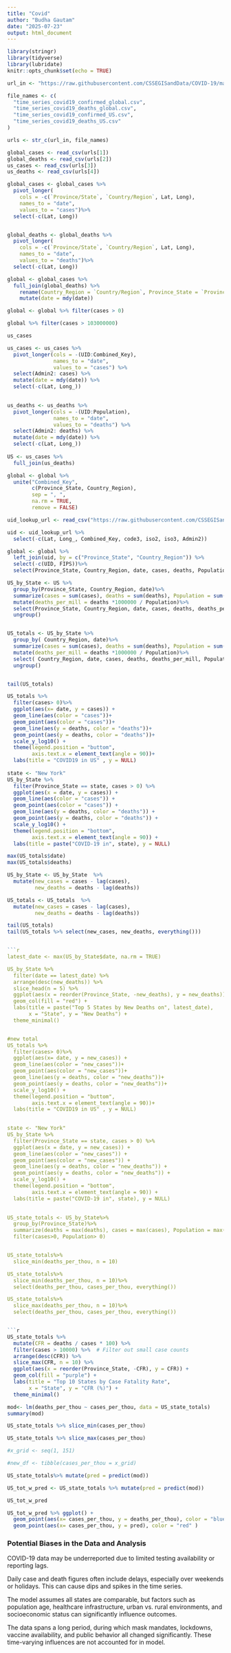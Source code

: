 ---
title: "Covid"
author: "Budha Gautam"
date: "2025-07-23"
output: html_document
---

```{r setup, include=FALSE}
library(stringr)
library(tidyverse)
library(lubridate)
knitr::opts_chunk$set(echo = TRUE)
```

```{r get_jhu_data}

url_in <- "https://raw.githubusercontent.com/CSSEGISandData/COVID-19/master/csse_covid_19_data/csse_covid_19_time_series/"

file_names <- c(
  "time_series_covid19_confirmed_global.csv",
  "time_series_covid19_deaths_global.csv",
  "time_series_covid19_confirmed_US.csv",
  "time_series_covid19_deaths_US.csv"
)

urls <- str_c(url_in, file_names)
```

```{r import_data, message=FALSE}
global_cases <- read_csv(urls[1])
global_deaths <- read_csv(urls[2])
us_cases <- read_csv(urls[3])
us_deaths <- read_csv(urls[4])

```

```{r tidy_global_data , error=TRUE}
global_cases <- global_cases %>%
  pivot_longer(
    cols = -c(`Province/State`, `Country/Region`, Lat, Long),
    names_to = "date",
    values_to = "cases")%>%
  select(-c(Lat, Long))


global_deaths <- global_deaths %>%
  pivot_longer(
    cols = -c(`Province/State`, `Country/Region`, Lat, Long),
    names_to = "date",
    values_to = "deaths")%>%
  select(-c(Lat, Long))

global <- global_cases %>%
  full_join(global_deaths) %>%
    rename(Country_Region = `Country/Region`, Province_State = `Province/State`) %>%
    mutate(date = mdy(date))

global <- global %>% filter(cases > 0)

global %>% filter(cases > 103000000)

us_cases

us_cases <- us_cases %>% 
  pivot_longer(cols = -(UID:Combined_Key), 
               names_to = "date",
               values_to = "cases") %>%
  select(Admin2: cases) %>%
  mutate(date = mdy(date)) %>%
  select(-c(Lat, Long_))
  

us_deaths <- us_deaths %>% 
  pivot_longer(cols = -(UID:Population), 
               names_to = "date",
               values_to = "deaths") %>%
  select(Admin2: deaths) %>%
  mutate(date = mdy(date)) %>%
  select(-c(Lat, Long_))
  
US <- us_cases %>%
  full_join(us_deaths)

global <- global %>%
  unite("Combined_Key",
        c(Province_State, Country_Region), 
        sep = ", ", 
        na.rm = TRUE, 
        remove = FALSE)

uid_lookup_url <- read_csv("https://raw.githubusercontent.com/CSSEGISandData/COVID-19/master/csse_covid_19_data/UID_ISO_FIPS_LookUp_Table.csv")

uid <- uid_lookup_url %>%
  select(-c(Lat, Long_, Combined_Key, code3, iso2, iso3, Admin2))

global <- global %>% 
  left_join(uid, by = c("Province_State", "Country_Region")) %>%
  select(-c(UID, FIPS))%>%
  select(Province_State, Country_Region, date, cases, deaths, Population, Combined_Key)


```

```{r tidy_us_data_vis , error=TRUE}

US_by_State <- US %>%
  group_by(Province_State, Country_Region, date)%>%
  summarize(cases = sum(cases), deaths = sum(deaths), Population = sum(Population))%>%
  mutate(deaths_per_mill = deaths *1000000 / Population)%>%
  select(Province_State, Country_Region, date, cases, deaths, deaths_per_mill, Population)%>%
  ungroup()


US_totals <- US_by_State %>%
  group_by( Country_Region, date)%>%
  summarize(cases = sum(cases), deaths = sum(deaths), Population = sum(Population))%>%
  mutate(deaths_per_mill = deaths *1000000 / Population)%>%
  select( Country_Region, date, cases, deaths, deaths_per_mill, Population)%>%
  ungroup()


tail(US_totals)

US_totals %>%
  filter(cases> 0)%>%
  ggplot(aes(x= date, y = cases)) + 
  geom_line(aes(color = "cases"))+
  geom_point(aes(color = "cases"))+
  geom_line(aes(y = deaths, color = "deaths"))+
  geom_point(aes(y = deaths, color = "deaths"))+
  scale_y_log10() + 
  theme(legend.position = "buttom", 
        axis.text.x = element_text(angle = 90))+
  labs(title = "COVID19 in US" , y = NULL)
  
state <- "New York"
US_by_State %>%
  filter(Province_State == state, cases > 0) %>%
  ggplot(aes(x = date, y = cases)) + 
  geom_line(aes(color = "cases")) +
  geom_point(aes(color = "cases")) +
  geom_line(aes(y = deaths, color = "deaths")) +
  geom_point(aes(y = deaths, color = "deaths")) +
  scale_y_log10() + 
  theme(legend.position = "bottom", 
        axis.text.x = element_text(angle = 90)) +
  labs(title = paste("COVID-19 in", state), y = NULL)

max(US_totals$date)
max(US_totals$deaths)

US_by_State <- US_by_State  %>%
  mutate(new_cases = cases - lag(cases),
         new_deaths = deaths - lag(deaths))

US_totals <- US_totals  %>%
  mutate(new_cases = cases - lag(cases),
         new_deaths = deaths - lag(deaths))

tail(US_totals)
tail(US_totals %>% select(new_cases, new_deaths, everything()))


```{r top5_new_deaths}
latest_date <- max(US_by_State$date, na.rm = TRUE)

US_by_State %>%
  filter(date == latest_date) %>%
  arrange(desc(new_deaths)) %>%
  slice_head(n = 5) %>%
  ggplot(aes(x = reorder(Province_State, -new_deaths), y = new_deaths)) +
  geom_col(fill = "red") +
  labs(title = paste("Top 5 States by New Deaths on", latest_date),
       x = "State", y = "New Deaths") +
  theme_minimal()


#new total
US_totals %>%
  filter(cases> 0)%>%
  ggplot(aes(x= date, y = new_cases)) + 
  geom_line(aes(color = "new_cases"))+
  geom_point(aes(color = "new_cases"))+
  geom_line(aes(y = deaths, color = "new_deaths"))+
  geom_point(aes(y = deaths, color = "new_deaths"))+
  scale_y_log10() + 
  theme(legend.position = "buttom", 
        axis.text.x = element_text(angle = 90))+
  labs(title = "COVID19 in US" , y = NULL)
  

state <- "New York"
US_by_State %>%
  filter(Province_State == state, cases > 0) %>%
  ggplot(aes(x = date, y = new_cases)) + 
  geom_line(aes(color = "new_cases")) +
  geom_point(aes(color = "new_cases")) +
  geom_line(aes(y = deaths, color = "new_deaths")) +
  geom_point(aes(y = deaths, color = "new_deaths")) +
  scale_y_log10() + 
  theme(legend.position = "bottom", 
        axis.text.x = element_text(angle = 90)) +
  labs(title = paste("COVID-19 in", state), y = NULL)

    
US_state_totals <- US_by_State%>%
  group_by(Province_State)%>%
  summarize(deaths = max(deaths), cases = max(cases), Population = max(Population), cases_per_thou = 1000*cases / Population, deaths_per_thou = 1000* deaths / Population)%>%
  filter(cases>0, Population> 0)


US_state_totals%>%
  slice_min(deaths_per_thou, n = 10)

US_state_totals%>%
  slice_min(deaths_per_thou, n = 10)%>%
  select(deaths_per_thou, cases_per_thou, everything())

US_state_totals%>%
  slice_max(deaths_per_thou, n = 10)%>%
  select(deaths_per_thou, cases_per_thou, everything())


```{r case_fatality_rate}
US_state_totals %>%
  mutate(CFR = deaths / cases * 100) %>%
  filter(cases > 10000) %>%  # Filter out small case counts
  arrange(desc(CFR)) %>%
  slice_max(CFR, n = 10) %>%
  ggplot(aes(x = reorder(Province_State, -CFR), y = CFR)) +
  geom_col(fill = "purple") +
  labs(title = "Top 10 States by Case Fatality Rate",
       x = "State", y = "CFR (%)") +
  theme_minimal()


```

```{r tidy_us_pred_data , error=TRUE}

mod<- lm(deaths_per_thou ~ cases_per_thou, data = US_state_totals)
summary(mod)

US_state_totals %>% slice_min(cases_per_thou)

US_state_totals %>% slice_max(cases_per_thou)

#x_grid <- seq(1, 151)

#new_df <- tibble(cases_per_thou = x_grid)

US_state_totals%>% mutate(pred = predict(mod))

US_tot_w_pred <- US_state_totals %>% mutate(pred = predict(mod))

US_tot_w_pred

US_tot_w_pred %>% ggplot() +
  geom_point(aes(x= cases_per_thou, y = deaths_per_thou), color = "blue" )+
  geom_point(aes(x= cases_per_thou, y = pred), color = "red" )

```




### Potential Biases in the Data and Analysis

COVID-19 data may be underreported due to limited testing availability or reporting lags.

Daily case and death figures often include delays, especially over weekends or holidays. This can cause dips and spikes in the time series.

The model assumes all states are comparable, but factors such as population age, healthcare infrastructure, urban vs. rural environments, and socioeconomic status can significantly influence outcomes.

The data spans a long period, during which mask mandates, lockdowns, vaccine availability, and public behavior all changed significantly. These time-varying influences are not accounted for in model.
